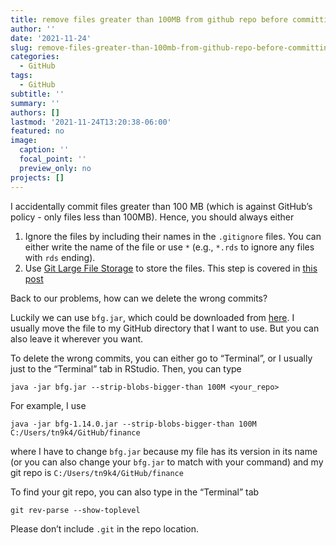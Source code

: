 ```yaml
---
title: remove files greater than 100MB from github repo before committing
author: ''
date: '2021-11-24'
slug: remove-files-greater-than-100mb-from-github-repo-before-committing
categories:
  - GitHub
tags:
  - GitHub
subtitle: ''
summary: ''
authors: []
lastmod: '2021-11-24T13:20:38-06:00'
featured: no
image:
  caption: ''
  focal_point: ''
  preview_only: no
projects: []
---
```


I accidentally commit files greater than 100 MB (which is against GitHub's policy - only files less than 100MB). Hence, you should always either

1.  Ignore the files by including their names in the `.gitignore` files. You can either write the name of the file or use `*` (e.g., `*.rds` to ignore any files with `rds` ending).
2.  Use [Git Large File Storage](https://git-lfs.github.com/) to store the files. This step is covered in [this post](/post/upload-files-greater-than-100mb-to-github/)

Back to our problems, how can we delete the wrong commits?

Luckily we can use `bfg.jar`, which could be downloaded from [here](https://rtyley.github.io/bfg-repo-cleaner/). I usually move the file to my GitHub directory that I want to use. But you can also leave it wherever you want.

To delete the wrong commits, you can either go to "Terminal", or I usually just to the "Terminal" tab in RStudio. Then, you can type

`java -jar bfg.jar --strip-blobs-bigger-than 100M <your_repo>`

For example, I use

`java -jar bfg-1.14.0.jar --strip-blobs-bigger-than 100M C:/Users/tn9k4/GitHub/finance`

where I have to change `bfg.jar` because my file has its version in its name (or you can also change your `bfg.jar` to match with your command) and my git repo is `C:/Users/tn9k4/GitHub/finance`

To find your git repo, you can also type in the "Terminal" tab

`git rev-parse --show-toplevel`

Please don't include `.git` in the repo location.
